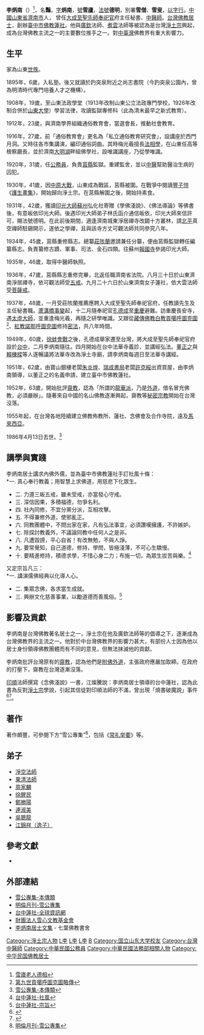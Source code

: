 {{Infobox Buddhist
| 姓名            = 李炳南
| 圖像            = 
| 圖像大小        = 
| 圖像說明        =  
| 原名            = 李豔
| 字              = 炳南
| 號              = 雪廬、雪廬老人；<br />（別號）雪僧、雪叟
| 法號            = 德明
| 國籍            = {{ROC}}
| 出生            = {{birth date|1891|1|16}}<br />（清光緒十六年<br />庚寅年臘月初七）
| 出生地點        = {{QING}}[[山東省_(清)|山東省]][[濟南府|濟南府]][[歷下區|歷城縣]]南券門巷<br />（今[[山東省|山東省]][[濟南市|濟南市]][[歷下區|歷下區]]南券門巷）
| 圓寂            = {{death date and age|1986|4|13|1891|1|16}}<br />（虛歲97歲）
| 圓寂地點        = {{ROC|臺灣省}}[[臺中市_(省轄市)|臺中市]]<!--1945年~2010年，臺中市為省轄市，2010年才與臺中縣合併升格為直轄市-->
| 獲獎            = 
| 著名成就        = 
| 宗派            = [[淨土宗|淨土宗]]
| 呼號            = 
| 頭銜            = 
| 修行法門        = [[念佛法門|念佛法門]]
| native_lang1    = 
| native_lang1_name1 = 
| 教育程度        = 
| 駐錫於          = 
| 師承            = [[梅光羲|梅光羲]]
| 徒弟與學生      = [[釋淨空|淨空法師]]<br>[[釋果清|果清法師]]<br>[[周家麟|周家麟]]<br>[[徐醒民|徐醒民]]<br>[[鄭勝陽|鄭勝陽]]<br>[[連淑美|連淑美]]<br>[[吳聰龍|吳聰龍]]<br>[[江錦祥（逸子）|江錦祥（逸子）]]
| 著作            = 
| 備註            = 
}}
'''李炳南'''（{{bd|1891年|1月16日|1986年|4月13日}}）<ref>[https://img1.gtimg.com/rushidao/pics/hv1/228/114/2065/134305923.jpg 雪廬老人德相]</ref>，名'''豔'''，[[表字|字]]'''炳南'''，[[號|號]]'''雪廬'''，[[法號|法號]]'''德明'''，別署'''雪僧'''、'''雪叟'''，[[以字行|以字行]]。[[中華民國|中國]][[山東省|山東省]][[濟南市|濟南市]]人， 曾任[[衍聖公|大成至聖先師奉祀官]]府主任秘書、[[中醫師|中醫師]]。[[台灣佛教|台灣佛教]][[居士|居士]]，創辦[[臺中市佛教蓮社|臺中市佛教蓮社]]。他與[[釋廣欽|廣欽]]法師、[[釋煮雲|煮雲]]法師等被認為是台灣[[淨土宗|淨土宗]]興起，成為台灣佛教主流之一的主要數位推手之一。對[[中臺灣|中臺灣]]佛教界有重大影響力。

==生平==
家為山東[[世族|世族]]。

1895年，6歲，入私塾。後又就讀於趵突泉附近之尚志書院（今趵突泉公園內，曾為明清時代專門培養人才之機構）。

1908年，19歲，至山東法政學堂（1913年改制山東公立法政專門學校，1926年改制合併於[[山東大學|山東大學]]）學習法律，攻讀監獄專修科（此為清末最早之新式教育）。

1912年，23歲，與濟南學界組織通俗教育會，當選會長，推動社會教育。

1916年，27歲，前「通俗教育會」更名為「私立通俗教育研究會」，設講座於西門月洞。又時往各市集講演，編印通俗詞曲。其時梅光羲擅長[[法相宗|法相學]]，在山東任高等檢察廳長，並於濟南[[大明湖|大明湖]]畔組佛學社，設唯識講座，乃從學唯識。

1920年，31歲，任[[公務員|公務員]]，負責[[莒縣|莒縣]]監獄。重建監舍，並以[[中醫學|中醫]]幫助醫治生病的囚犯。

1930年，41歲，因[[中原大戰|中原大戰]]，山東成為戰區，莒縣被圍。在戰爭中閱讀[[豐子愷|豐子愷]]《[[護生畫集|護生畫集]]》，開始歸向淨土宗。在莒縣解圍之後，開始持素食。

1931年，42歲，獲讀[[釋印光|印光大師]][[蘇州|蘇州]]弘化社寄贈《學佛淺說》、《佛法導論》等佛書後，有意皈依印光大師。後遇印光大師弟子林氏函介通信皈依，印光大師來信許可，賜法號德明。在此前後期間，適逢濟南城東淨居禪寺改闢十方叢林，請[[北平市|北平]]真空禪師駐錫開示，遂依之學禪，且與該寺方丈可觀法師共同參究八年。

1934年，45歲，莒縣重修縣志。總纂[[莊陔蘭|莊陔蘭]]邀請兼任分纂，便由莒縣監獄轉任編纂縣志。負責纂修古蹟、軍事、司法、金石四類。往蘇州[[報國寺_(蘇州)|報國寺]]參謁印光大師。

1935年，46歲，取得中醫師執照。

1936年，47歲，莒縣縣志重修完畢，北返任職濟南省法院。八月三十日於山東濟南淨居禪寺，依可觀法師受[[五戒|五戒]]。九月二十六日於山東濟南女子蓮社，依大雲法師受[[菩薩戒|菩薩戒]]。

1937年，48歲，一月受莊陔蘭推薦應聘入大成至聖先師奉祀官府，任教讀先生及主任秘書職。[[七七事變|蘆溝橋事變]]起，十二月隨奉祀官[[孔德成|孔德成]]至[[重慶|重慶]]避難。訪重慶長安寺，遇[[釋太虛|太虛大師]]，並重逢梅光羲，再隨之研學唯識。又跟從[[藏傳佛教|藏傳佛教]][[噶舉派|白教]][[第九世貢噶呼圖克圖|貢噶呼圖克圖]]<ref>[http://blog.xuite.net/wisely619/twblog/129471090-%E7%AC%AC%E4%B9%9D%E4%B8%96%E8%B2%A2%E5%99%B6%E5%91%BC%E5%9C%96%E5%85%8B%E5%9C%96%E7%95%A5%E5%82%B3 第九世貢噶呼圖克圖略傳]</ref>、[[寧瑪派|紅教]][[諾那呼圖克圖|諾那呼圖克圖]]修持[[密宗|密法]]，共八年時間。

1949年，60歲，[[徐蚌會戰|徐蚌會戰]]之後，孔德成舉家遷至台灣，將大成至聖先師奉祀官府設於[[臺中市|台中]]，二月李炳南隨往。四月開始在台中法華寺義診，並講經弘法。[[董正之|董正之]]與[[賴棟樑|賴棟樑]]等人遂暢議將法華寺改為淨土寺廟，請李炳南每週日至法華寺講經。

1951年，62歲，由寶山銀樓老闆[[朱炎煌|朱炎煌]]、[[瑞成書局|瑞成書局]]老闆[[許克綏|許克綏]]出資買屋，由李炳南領導，以董正之的名義申請，建立臺中市佛教蓮社。

1952年，63歲，開始批評[[齋教|齋教]]，認為「所謂的[[龍華派|龍華派]]，乃是[[外道|外道]]，借名冒充佛教，必須嚴辦」。隨著來自中國的名山佛教逐漸興起，齋教等[[秘密宗教|秘密宗教]]開始在台灣沒落。

1955年起，在台灣各地陸續建立佛教佈教所、蓮社、念佛會及合作寺院，遠及[[馬來西亞|馬來西亞]]。

1986年4月13日去世。<ref>[http://www.minlun.org.tw/1pt/1-dreamweaver/30-01.htm 雪公專集-本傳類]</ref>

==講學與實踐==                                                    
李炳南居士講求內佛外儒，並為臺中市佛教蓮社手訂社風十條：<br>
*一. 真心奉行教義；用智慧上求佛道，用慈悲下化眾生。
*二. 力遵三皈五戒，雖未受戒，亦當發心守戒。
*三. 深信因果，多積福德，勿爭名利。
*四. 社內同修，不宜分黨分派，互相攻擊。
*五. 不得兼修外道，使邪亂正。
*六. 同教團體中，不問出家在家，凡有弘法事宜，必須讚嘆擁護，不許嫉妒。
*七. 除探討教義外，不議論同教中任何人之是非。
*八. 凡遭毀謗，平心自省！有改無勉，不與人諍。
*九. 要常覺知，自己道德，修持，學問，皆極淺薄，不可心生驕慢。
*十. 要精進修持，積德求學，不惜心身二力；布施一切，為眾生拔苦與樂。<ref>[http://tclotus.net/tcbl/99move/about/intro-2007/int02.htm 台中蓮社-社風]</ref>

又定宗旨凡三：<br>
*一. 講演儒佛經典以化導人心。
*二. 集眾念佛，各求當生成就。
*三. 興辦文化慈善事業，以勵道德而善風俗。<ref>[http://tclotus.net/tcbl/99move/about/intro-2007/int03.htm 台中蓮社-宗旨]</ref>

==影響及貢獻==
李炳南是台灣佛教著名居士之一，淨土宗在他及廣欽法師等的倡導之下，逐漸成為台灣佛教界的主流之一。他對於中台灣佛教界的影響力甚大，有部份人士因為他以居士身份領導佛教團體而有不同的意見，但無法抹滅他的貢獻。

李炳南批評台灣原有的[[齋教|齋教]]，認為他們是[[附佛外道|附佛外道]]，主張政府應嚴加取締。在政府的打壓下，齋教在台灣逐漸沒落。

[[印順|印順]]法師撰寫《念佛淺說》一書，江燦騰說：李炳南居士領導的台中蓮社，認為此書為反對[[淨土宗|淨土宗]]學說，引起其信徒對印順法師的不滿，曾出現「燒書破魔說」事件<ref>{{cite journal | url=http://ird.hcu.edu.tw/ezcatfiles/c016/img/img/947/12-01.pdf | format=pdf | title=從解嚴前到解嚴後——戰後印順導師的人間淨土思想在台灣的變革、爭辯與分化發展 | author=江燦騰 | page=10 | journal=玄奘佛學研究 | volume=第十二期 | date=2009/9 | quote=同期也一併刊出李炳南居士在台中蓮社幾位主要追隨者，所聯合撰寫的否認燒書的聲明稿，但是當時江燦騰為保護最先提供其內幕信息的某位教內重要佛教學者，所以選擇沉默而未作回應。}}</ref><ref>{{cite book| author=印順| title=華雨集第五冊| chapter=六、『台灣當代淨土思想的動向』讀後| chapterurl=http://www.yinshun.org.tw/books/29/yinshun29-06.html| page=103| quote=傳說『念佛淺說』被「少數教徒」焚毀，也就是那個時候。江文以為：「少數教徒，即指大名鼎鼎的李炳南先生」，那是傳說中的「少數教徒」 ，又轉而成為一人了。| deadurl=yes| archiveurl=https://web.archive.org/web/20130921053642/http://www.yinshun.org.tw/books/29/yinshun29-06.html| archivedate=2013-09-21}}</ref>。

==著作==
著作頗豐，可參閱下方“雪公專集”<ref>[http://www.minlun.org.tw/1.html 明倫月刊-雪公專集]</ref>，包括《[[常礼举要|常礼举要]]》等。

==弟子==
* [[釋淨空|淨空法師]]
* [[釋果清|果清法師]]
* [[周家麟|周家麟]]
* [[徐醒民|徐醒民]]
* [[鄭勝陽|鄭勝陽]]
* [[連淑美|連淑美]]
* [[吳聰龍|吳聰龍]]
* [[江錦祥（逸子）|江錦祥（逸子）]]

==參考文獻==
{{Reflist|1}}
{{Refbegin}}
*{{Cite book|author=-{于}-凌波居士等著 |title=《李炳南老居士與台灣佛教》 |url=http://book.bfnn.org/books2/1027.htm |publisher=雪廬講堂印經功德會編印叢書 <!--|date=1994-11-23 -->|accessdate=2013-05-30}}
{{Refend}}

==外部連結==
*[http://www.minlun.org.tw/1pt/1-dreamweaver/30-01.htm 雪公專集-本傳類]
*[http://www.minlun.org.tw/1.html 明倫月刊-雪公專集]
*[http://www.tclotus.net/ 台中蓮社-全球資訊網]
*[http://www.shiueshin.org.tw/ 財團法人雪心文教基金會]
*[http://www.book853.com/topicnews.aspx?tid=14 李炳南居士文集] - 七葉佛教書舍

[[Category:淨土宗人物|Category:淨土宗人物]]
[[Category:台灣佛教徒|L李]]
[[Category:台灣戰後山東移民|L李]]
[[Category:濟南人|L李]]
[[Category:李姓|B]]
[[Category:国立山东大学校友|Category:国立山东大学校友]]
[[Category:台灣中醫師|Category:台灣中醫師]]
[[Category:中華民國公務員|Category:中華民國公務員]]
[[Category:中華民國法務部相關人物|Category:中華民國法務部相關人物]]
[[Category:中华民国佛教居士|Category:中华民国佛教居士]]